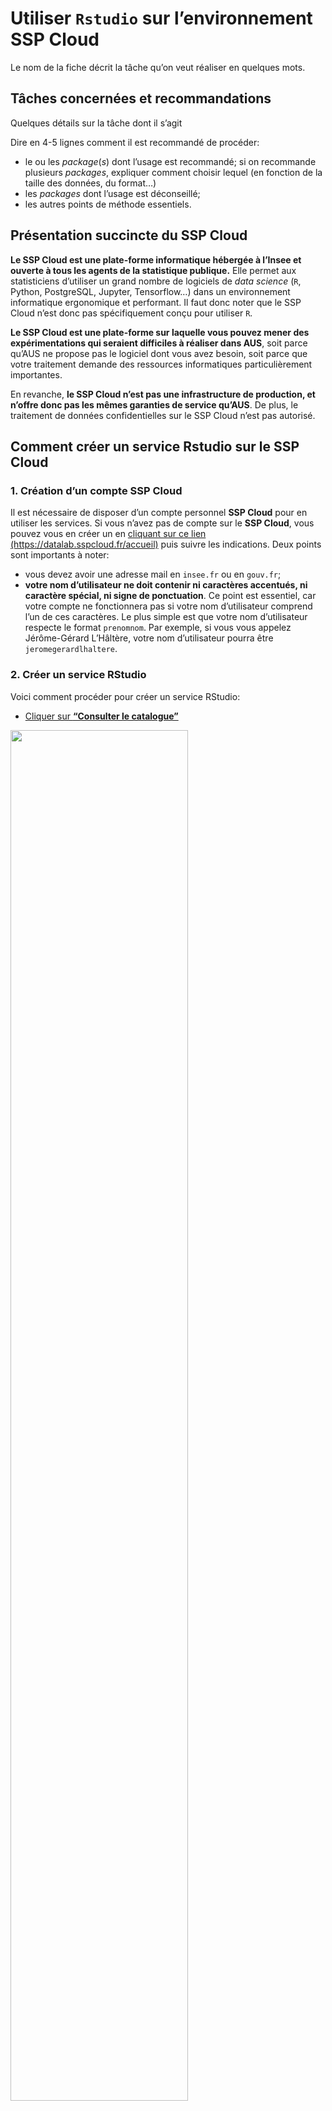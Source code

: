 # Utiliser `Rstudio` sur l'environnement SSP Cloud

Le nom de la fiche décrit la tâche qu'on veut réaliser en quelques mots.

## Tâches concernées et recommandations

Quelques détails sur la tâche dont il s'agit

::: {.recommandation data-latex=""}

Dire en 4-5 lignes comment il est recommandé de procéder:

* le ou les *package*(*s*) dont l'usage est recommandé; si on recommande plusieurs *packages*, expliquer comment choisir lequel (en fonction de la taille des données, du format...)
* les *packages* dont l'usage est déconseillé; 
* les autres points de méthode essentiels.
:::

## Présentation succincte du SSP Cloud

**Le SSP Cloud est une plate-forme informatique hébergée à l'Insee et ouverte à tous les agents de la statistique publique.** Elle permet aux statisticiens d'utiliser un grand nombre de logiciels de _data science_ (`R`, Python, PostgreSQL, Jupyter, Tensorflow...) dans un environnement informatique ergonomique et performant. Il faut donc noter que le SSP Cloud n'est donc pas spécifiquement conçu pour utiliser `R`.

**Le SSP Cloud est une plate-forme sur laquelle vous pouvez mener des expérimentations qui seraient difficiles à réaliser dans AUS**, soit parce qu'AUS ne propose pas le logiciel dont vous avez besoin, soit parce que votre traitement demande des ressources informatiques particulièrement importantes.

En revanche, **le SSP Cloud n'est pas une infrastructure de production, et n'offre donc pas les mêmes garanties de service qu'AUS**. De plus, le traitement de données confidentielles sur le SSP Cloud n'est pas autorisé.


## Comment créer un service Rstudio sur le SSP Cloud

### 1. Création d'un compte SSP Cloud

Il est nécessaire de disposer d'un compte personnel **SSP Cloud** pour en utiliser les services. Si vous n'avez pas de compte sur le **SSP Cloud**, vous pouvez vous en créer un en [cliquant sur ce lien (https://datalab.sspcloud.fr/accueil)](https://datalab.sspcloud.fr/accueil) puis suivre les indications. Deux points sont importants à noter:

- vous devez avoir une adresse mail en `insee.fr`  ou en `gouv.fr`;
- **votre nom d'utilisateur ne doit contenir ni caractères accentués, ni caractère spécial, ni signe de ponctuation**. Ce point est essentiel, car votre compte ne fonctionnera pas si votre nom d'utilisateur comprend l'un de ces caractères. Le plus simple est que votre nom d'utilisateur respecte le format `prenomnom`. Par exemple, si vous vous appelez Jérôme-Gérard L'Hâltère, votre nom d'utilisateur pourra être `jeromegerardlhaltere`.

### 2. Créer un service RStudio

Voici comment procéder pour créer un service RStudio:

- [Cliquer sur **"Consulter le catalogue"**](https://datalab.sspcloud.fr/my-lab/catalogue)  

![](./pics/SSPCloud/99_SSPCloud_0.png){width=75%}

- La fenêtre suivante s'affiche. Elle ne contient pour le moment qu'un seul dossier nommé `datascience`. Cliquer sur le petit dossier, en bas à droite.

![](./pics/SSPCloud/99_SSPCloud_2.png){width=75%}

- Vous accédez alors à la liste des services. En faisant défiler la page, vous trouverez facilement la fiche Rstudio (voir l'image suivante). VOus pouvez alors cliquer sur l'image ![](./pics/SSPCloud/99_SSPCloud_3_Plus.png){width="40"} de la fiche RStudio.

![](./pics/SSPCloud/99_SSPCloud_1.png){width=75%}


- Dans la page qui s'affiche, vous pouvez définir les options de votre service Rstudio (voir la section [Définir les options d'un service Rstudio]). Vous pouvez lancer le service en cliquant sur **Créer votre service**.

![](./pics/SSPCloud/99_SSPCloud_3.png){width=75%}

### 3. Se connecter à un service Rstudio

Une fois que votre service `RStudio` est créé, il faut vous connecter à ce service. Pour ce faire, il faut vous identifier avec un nom d'utilisateur et un _password_. Pour récupérer votre _password_, le plus simple est de cliquer sur la clé bleue (voir image suivante) : vous copiez ainsi votre mot de passe.


![](./pics/SSPCloud/99_SSPCloud_4bis.png){width=75%}

Vous pouvez ensuite vous connecter au service en cliquant sur l'icône ![](./pics/SSPCloud/Se_connecter_service.png){width="40"} (voir image précédente). Les identifiants sont :  

- `Username` : `rstudio`;
- `Password` : le _password_ copié précédemment (il suffit de faire `Ctrl + V`).

![](./pics/SSPCloud/99_SSPCloud_5bis.png){width=75%}

L'interface habituelle de RStudio s'affiche alors dans la fenêtre.

![](./pics/SSPCloud/99_SSPCloud_6.png){width=75%}

## Définir les options d'un service Rstudio

Lors de la création de votre service Rstudio, vous pouvez définir les options du service en naviguant dans les différents onglets de l'interface du SSP Cloud (cadre rouge). 

![](./pics/SSPCloud/99_SSPCloud_4bis.png){width=75%}

Les principales options sont les suivantes:

- L'**option `mem`** (dans l'onglet `service`) définit la quantité maximale de mémoire vive (mesurée en Mo) que votre service Rstudio peut utiliser. **Cette option est particulièrement importante** et vous devez choisir soigneusement sa valeur: si vos traitements requièrent plus de mémoire que la valeur de `mem`, la seule solution consiste à lancer un autre service Rstudio avec une valeur de `mem` plus élevée. Il est conseillé d'utiliser 10000 comme valeur par défaut.
- L'**option `cpu`** (dans l'onglet `service`) définit le nombre minimal de processeurs alloués à votre service Rstudio. Contrairement à l'option `mem`, il ne s'agit pas d'un maximum, une valeur basse ne risque donc pas de bloquer vos traitements. Il est conseillé d'utiliser 2 comme valeur par défaut.
- L'**option `custom name`** (dans l'onglet `Onyxia`) permet de définir le nom de votre service. Cette option n'a aucun impact sur le fonctionnement de votre service, mais peut vous aider à vous y retrouver si vous avez plusieurs services Rstudio en parallèle.
- L'**option `Enable IP protection`** (dans l'onglet `Networking`) est une option de sécurité informatique très contraignante, qui est activée par défaut. Il est conseillé de la désactiver, en particulier si vous souhaitez utiliser votre service Rstudio pendant plusieurs jours.


## Utiliser des données stockées sur le système de stockage S3

### Pourquoi utiliser S3 sur le SSP Cloud?

Le SSP Cloud propose des environnements (comme les services Rstudio, Jupyter, etc. [LIEN VERS PARTIE PERTINENTE]) pour exécuter des programmes informatiques. Ces environnements sont **temporaires par définition** (quelques heures ou quelques jours), et ne sont donc pas destinés à stocker des données ou des programmes infomatiques. Cela a pour conséquence que les programmes informatiques et les données doivent être stockés dans d'autres espaces:

* *stockage des codes*: il est nécessaire d'utiliser une plate-forme de développement pour stocker des programmes informatiques, tel que [Gitlab](www.gitlab.com) ou [Github](www.github.com). L'usage du Gitlab interne de l'Insee est présenté dans la fiche [LIEN A FAIRE].
* *stockage des données*:  la plateforme SSP Cloud propose un système de stockage de données nommé S3. Depuis votre service Rstudio, vous pourrez facilement accéder à des données stockées sur S3 grâ au _package_ `aws.s3`.

::: {.remarque data-latex=""}
Voici deux règles à respecter pour faire un bon de ces deux espaces de stockage: 

* Les plate-formes telles que Gitlab ou Github ne doivent **jamais** être utilisées pour stocker des données.
* Le système de stockage S3 ne doit pas **jamais** être utilisé pour stocker des données confidentielles.
:::

### Qu'est-ce que le système de stockage S3?

Le système S3 (*Simple Storage System*) est un système de stockage développé par Amazon et qui est maintenant devenu une référence. Il s'agit d'une architecture à la fois sécurisée (données cryptées, accès restreints) et performante.

Le concept central du système S3 est le *bucket*. Un *bucket* est un espace (privé ou partagé) où on peut stocker une arborescence de fichiers. Pour accéder aux fichiers figurant dans un *bucket* privé, il fournir des jetons d'accès (l'équivalent d'un mot de passe) reconnus par le serveur de stockage. On peut alors lire et écrire dans le *bucket*.

### Explorer son dépôt de fichiers

Il est possible d'utiliser l'interface du `SSP Cloud` pour explorer les fichiers présents dans S3 ainsi qu'ajouter ou télécharger manuellement des fichiers. Le raccourci pour accéder aux fichiers disponibles se trouve en bas à droite de la fenêtre du `SSP Cloud`:

![](./pics/SSPcloud/minio/onyxia_files.png){width=75%}

En cliquant dessus, on obtient la liste des *buckets* auxquels on a accès, 
par exemple ici le *bucket* `XXXX`:

![](./pics/SSPcloud/minio/onyxia_files2.png){width=75%}

Il est possible de naviguer dans l'arborescence depuis cette fenêtre afin,
par exemple, de récupérer un chemin qu'on va utiliser avec `R`

![](./pics/SSPcloud/minio/onyxia_files3.png){width=75%}




### Utiliser S3 avec un service Rstudio

Lorsqu'on crée un service Rstudio, des droits d'accès temporaires au système S3 sont automatiquement initialisés. Ces droits permettent de communiquer avec le serveur de stockage, mais leur usage est complexe. Heureusement, il existe le _package_ `aws.s3` simplifie beaucoup les interactions entre le service Rstudio et S3 en proposant des fonctions de lecture et d'écritures similaires à celles existantes pour lire ou écrire un fichier depuis un poste personnel.

#### Vérifier les droits d'accès à un *bucket*

Imaginons qu'on souhaite accéder depuis un service Rstudio au _bucket_ nommé `donnees-insee` qui contient des fichiers de données d'exemples ([lien](https://datalab.sspcloud.fr/mes-fichiers/donnees-insee)). Le service Rstudio dispose déjà des droits d'accès au système S3, il n'y a donc pas besoin de les configurer. Pour lister l'ensemble des fichiers disponibles dans ce _bucket_, Il suffit de chargert le _package_ `aws.s3` et d'exécuter la commande suivante:

```r
# Attention cet exemple renvoie un très nombre de résultats
library(aws.s3)
get_bucket("donnees-insee", region = "")
```

~~~text
Bucket: XXXX

$Contents
Key:            data/test.csv 
LastModified:   2020-12-07T15:05:05.246Z 
ETag:           "95c2cdf3321744f998b234e546a5c736" 
Size (B):       367 
Owner:           
Storage class:  STANDARD 
~~~

Cette commande peut toutefois renvoyer un grand nombre de résultats si le _bucket_ contient un grand nombre de fichiers. Le _bucket_ `donnees-insee` contient ainsi plus de 1000 fichiers. L'option `prefix` permet de spécifier le chemin des fichiers que l'on souhaite lister. Par exemple, le code suivant fournit la liste des fichiers situés dans le répertoire `Estel/2015` du _bucket_ `donnees.insee`:

```r
library(aws.s3)
get_bucket("donnees-insee", region = "", prefix = "ESTEL/2015")
```


#### Lire les fichiers d'un *bucket*

Les fichiers de données d'exemples
[disponibles sur le SSP-Cloud](https://datalab.sspcloud.fr/mes-fichiers/donnees-insee)
serviront à illustrer les fonctionalités de lecture de la librairie `aws.s3`.

Supposons qu'on désire, au sein de ce *bucket* `donnees-insee`, accéder aux données Filosofi
2014 qui sont stockées dans le chemin `/FILOSOFI/2014/FILOSOFI_COM.csv`. 

```r
df <- aws.s3::s3read_using(
  FUN = data.table::fread,
  object = "/FILOSOFI/2014/FILOSOFI_COM.csv",
  bucket = "donnees-insee",
  opts = list("region" = "")
)
```


#### Ecrire un fichier dans un *bucket*
Si les jetons d'accès à un bucket sont périmés, ou si le nom du bucket est mal
orthographié, `R` renverra l'erreur suivante

~~~r
Error in parse_aws_s3_response(r, Sig, verbose = verbose) : 
  Forbidden (HTTP 403).
~~~

Il est également possible de faire une requête pour chercher un fichier dans 
un dossier au sein de l'arborescence du bucket. Par exemple, dans le *bucket*
`donnees-insee` auquel tout utilisateur du SSP-Cloud a accès, on peut
lister les fichiers présents dans le dossier `ETAT_CIVIL`:


```r
aws.s3::get_bucket("donnees-insee", prefix = "ETAT_CIVIL", region = "")
```
~~~text
Bucket: donnees-insee 

$Contents
Key:            ETAT_CIVIL/2018/DECES_COM_0817.csv 
LastModified:   2020-10-06T20:58:14.674Z 
ETag:           "96227fed503493eb5f1aa6fb85af3622" 
Size (B):       1969776 
Owner:           
Storage class:  STANDARD 

$Contents
Key:            ETAT_CIVIL/2019/DECES_COM_0918.csv 
LastModified:   2020-10-06T20:58:15.817Z 
ETag:           "92ac1845874da27bb61e8f5173b3f312" 
Size (B):       1950859 
Owner:           
Storage class:  STANDARD 

$Contents
Key:            ETAT_CIVIL/2019/NAISSANCES_COM_0918.csv 
LastModified:   2020-10-06T21:18:52.326Z 
ETag:           "609e8b42abd5b82b0a7b9aadabe08b5c" 
Size (B):       1970893 
Owner:           
Storage class:  STANDARD 

$Contents
Key:            ETAT_CIVIL/2019/PRENOM_DEP.csv 
LastModified:   2020-10-06T21:19:33.886Z 
ETag:           "d550d74aed71db1862d74051a3795103-9" 
Size (B):       88760691 
Owner:           
Storage class:  STANDARD 

$Contents
Key:            ETAT_CIVIL/2019/PRENOM_NAT.csv 
LastModified:   2020-10-06T21:18:59.352Z 
ETag:           "fc429c25afa83b68b1564aa2b89caeef-2" 
Size (B):       13834168 
Owner:           
Storage class:  STANDARD 

$Contents
Key:            ETAT_CIVIL/2020/DECES_COM_1019.csv 
LastModified:   2020-10-06T20:58:16.467Z 
ETag:           "5cb9f547c306b64339419957b6d626ce" 
Size (B):       1079283 
Owner:           
Storage class:  STANDARD 

$Contents
Key:            ETAT_CIVIL/2020/NAISSANCES_COM_1019.csv 
LastModified:   2020-10-06T21:18:53.929Z 
ETag:           "8650985234abd361bf0eb83ebe7946e3" 
Size (B):       1097015 
Owner:           
Storage class:  STANDARD 
~~~

## Ecriture

```r
df <- data.frame(
  x = rnorm(10),
  y = rnorm(10)
)


aws.s3::s3write_using(
  df,
  FUN = data.table::fwrite,
  object = "data/test.csv",
  bucket = XXXXX,
  opts = list("region" = "")
)


df2 <- aws.s3::s3read_using(
  FUN = data.table::fread,
  object = "data/test.csv",
  bucket = XXXXX,
  opts = list("region" = "")
)
```


## Liens utiles

- Le salon Tchap [SSPCloud](https://www.tchap.gouv.fr/#/room/#SSPCloudXDpAw6v:agent.finances.tchap.gouv.fr)
- Le salon Tchap d'assistance aux utilisateurs des **Logiciels Statistiques et Libre Service** [Insee - Outils Stats V2](https://www.tchap.gouv.fr/#/room/#InseeOutilsStatsv2wtxSdth:agent.finances.tchap.gouv.fr)

